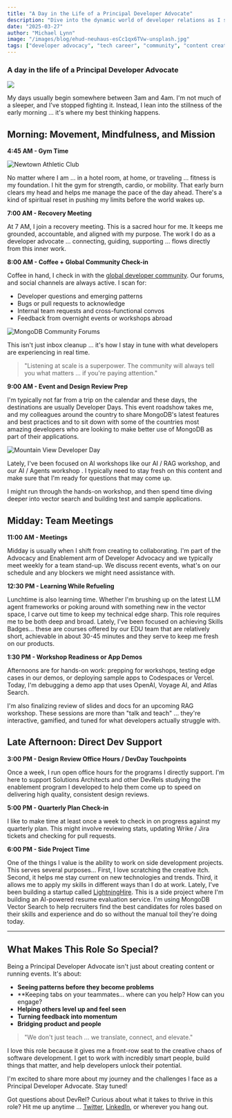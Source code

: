```yaml
---
title: "A Day in the Life of a Principal Developer Advocate"
description: "Dive into the dynamic world of developer relations as I share what a typical day looks like in my role as a Principal Developer Advocate, from content creation to community engagement."
date: "2025-03-27"
author: "Michael Lynn"
image: "/images/blog/ehud-neuhaus-esCc1qx6TVw-unsplash.jpg"
tags: ["developer advocacy", "tech career", "community", "content creation"]
---
```


### A day in the life of a Principal Developer Advocate

![](https://unsplash.com/photos/book-beside-laptop-computer-esCc1qx6TVw)

My days usually begin somewhere between 3am and 4am. I'm not much of a sleeper, and I've stopped fighting it. Instead, I lean into the stillness of the early morning ... it's where my best thinking happens.

## Morning: Movement, Mindfulness, and Mission

**4:45 AM - Gym Time**

![Newtown Athletic Club](/images/blog/nac.png)

No matter where I am ... in a hotel room, at home, or traveling ... fitness is my foundation. I hit the gym for strength, cardio, or mobility. That early burn clears my head and helps me manage the pace of the day ahead. There's a kind of spiritual reset in pushing my limits before the world wakes up.

**7:00 AM - Recovery Meeting**

At 7 AM, I join a recovery meeting. This is a sacred hour for me. It keeps me grounded, accountable, and aligned with my purpose. The work I do as a developer advocate ... connecting, guiding, supporting ... flows directly from this inner work.

**8:00 AM - Coffee + Global Community Check-in**

Coffee in hand, I check in with the [global developer community](https://mongodb.com/community/forums). Our forums, and social channels are always active. I scan for:

- Developer questions and emerging patterns
- Bugs or pull requests to acknowledge
- Internal team requests and cross-functional convos
- Feedback from overnight events or workshops abroad

![MongoDB Community Forums](/images/blog/forums.jpg)

This isn't just inbox cleanup ... it's how I stay in tune with what developers are experiencing in real time.

> "Listening at scale is a superpower. The community will always tell you what matters ... if you're paying attention."

**9:00 AM - Event and Design Review Prep**

I'm typically not far from a trip on the calendar and these days, the destinations are usually Developer Days.  This event roadshow takes me, and my colleagues around the country to share MongoDB's latest features and best practices and to sit down with some of the countries most amazing developers who are looking to make better use of MongoDB as part of their applications.

![Mountain View Developer Day](/images/blog/mtnview.jpg)

Lately, I've been focused on AI workshops like our AI / RAG workshop, and our AI / Agents workshop .  I typically need to stay fresh on this content and make sure that I'm ready for questions that may come up.

I might run through the hands-on workshop, and then spend time diving deeper into vector search and building test and sample applications.

## Midday: Team Meetings

**11:00 AM - Meetings**

Midday is usually when I shift from creating to collaborating. I'm part of the Advocacy and Enablement arm of Developer Advocacy and we typically meet weekly for a team stand-up. We discuss recent events, what's on our schedule and any blockers we might need assistance with.

**12:30 PM - Learning While Refueling**

Lunchtime is also learning time. Whether I'm brushing up on the latest LLM agent frameworks or poking around with something new in the vector space, I carve out time to keep my technical edge sharp. This role requires me to be both deep and broad.  Lately, I've been focused on achieving Skills Badges... these are courses offered by our EDU team that are relatively short, achievable in about 30-45 minutes and they serve to keep me fresh on our products.

**1:30 PM - Workshop Readiness or App Demos**

Afternoons are for hands-on work: prepping for workshops, testing edge cases in our demos, or deploying sample apps to Codespaces or Vercel. Today, I'm debugging a demo app that uses OpenAI, Voyage AI, and Atlas Search.

I'm also finalizing review of slides and docs for an upcoming RAG workshop. These sessions are more than "talk and teach" ... they're interactive, gamified, and tuned for what developers actually struggle with.

## Late Afternoon: Direct Dev Support

**3:00 PM - Design Review Office Hours / DevDay Touchpoints**

Once a week, I run open office hours for the programs I directly support. I'm here to support Solutions Architects and other DevRels studying the enablement program I developed to help them come up to speed on delivering high quality, consistent design reviews.

**5:00 PM - Quarterly Plan Check-in**

I like to make time at least once a week to check in on progress against my quarterly plan. This might involve reviewing stats, updating Wrike / Jira tickets and checking for pull requests.

**6:00 PM - Side Project Time**

One of the things I value is the ability to work on side development projects.  This serves several purposes... First, I love scratching the creative itch. Second, it helps me stay current on new technologies and trends. Third, it allows me to apply my skills in different ways than I do at work.  Lately, I've been building a startup called [LightningHire](https://lightninghire.com).  This is a side project where I'm building an AI-powered resume evaluation service.  I'm using MongoDB Vector Search to help recruiters find the best candidates for roles based on their skills and experience and do so without the manual toil they're doing today. 

---

## What Makes This Role So Special?

Being a Principal Developer Advocate isn't just about creating content or running events. It's about:

- **Seeing patterns before they become problems**
- **Keeping tabs on your teammates... where can you help?  How can you engage?
- **Helping others level up and feel seen**
- **Turning feedback into momentum**
- **Bridging product and people**

> "We don't just teach ... we translate, connect, and elevate."

I love this role because it gives me a front-row seat to the creative chaos of software development. I get to work with incredibly smart people, build things that matter, and help developers unlock their potential.

I'm excited to share more about my journey and the challenges I face as a Principal Developer Advocate. Stay tuned!

Got questions about DevRel? Curious about what it takes to thrive in this role? Hit me up anytime ... [Twitter](https://twitter.com/mlynn), [LinkedIn](https://www.linkedin.com/in/mlynn/), or wherever you hang out.